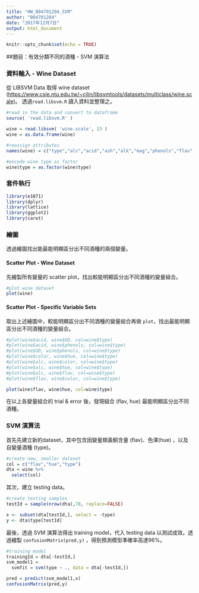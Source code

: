 ---
title: "HW_B04701204_SVM"
author: "B04701204"
date: "2017年12月7日"
output: html_document
---

```{r setup, include=FALSE}
knitr::opts_chunk$set(echo = TRUE)
```

##題目：有效分類不同的酒種 - SVM 演算法

### 資料輸入 - Wine Dataset

從 LIBSVM Data 取得 wine dataset (<https://www.csie.ntu.edu.tw/~cjlin/libsvmtools/datasets/multiclass/wine.scale>)。
透過`read.libsvm.R` 讀入資料並整理之。

```{r source}
#read in the data and convert to dataframe
source( 'read.libsvm.R' )
```

```{r read}
wine = read.libsvm( 'wine.scale', 13 )
wine = as.data.frame(wine)

#reassign attributes
names(wine) = c("type","alc","acid","ash","alk","mag","phenols","flav","nonflav","proanth","color","hue","OD","proline")

#encode wine type as factor
wine$type = as.factor(wine$type)
```

### 套件執行
```{r library}
library(e1071)
library(dplyr)
library(lattice)
library(ggplot2)
library(caret)
```

### 繪圖

透過繪圖找出能最能明顯區分出不同酒種的兩個變量。

#### Scatter Plot - Wine Dataset

先繪製所有變量的 scatter plot，找出較能明顯區分出不同酒種的變量組合。

```{r plot}
#plot wine dataset
plot(wine)
```

#### Scatter Plot - Specific Variable Sets

取出上述繪圖中，較能明顯區分出不同酒種的變量組合再做 `plot`，找出最能明顯區分出不同酒種的變量組合。

```{r plot2}
#plot(wine$acid, wine$OD, col=wine$type)
#plot(wine$acid, wine$phenols, col=wine$type)
#plot(wine$OD, wine$phenols, col=wine$type)
#plot(wine$color, wine$hue, col=wine$type)
#plot(wine$alc, wine$color, col=wine$type)
#plot(wine$alc, wine$hue, col=wine$type) 
#plot(wine$alc, wine$flav, col=wine$type) 
#plot(wine$flav, wine$color, col=wine$type)

plot(wine$flav, wine$hue, col=wine$type)
```

在以上各變量組合的 trial & error 後，發現組合 (flav, hue) 最能明顯區分出不同酒種。

### SVM 演算法

首先先建立新的dataset，其中包含因變量類黃酮含量 (flav)、色澤(hue) ，以及自變量酒種 (type)。

```{r dta}
#create new, smaller dataset
col = c("flav","hue","type")
dta = wine %>%
  select(col)
```

其次，建立 testing data。

```{r testing}
#create testing samples
testId = sample(nrow(dta),78, replace=FALSE)

x <- subset(dta[testId,], select = -type)
y <- dta$type[testId]
```

最後，透過 SVM 演算法得出 training model，代入 testing data 以測試成效。透過繪製 `confusionMatrix(pred,y)` ，得到預測模型準確率高達96%。

```{r svm}
#training model
trainingId = dta[-testId,]
svm_model1 = 
  svmfit = svm(type ~ ., data = dta[-testId,])

pred = predict(svm_model1,x)
confusionMatrix(pred,y)
```

